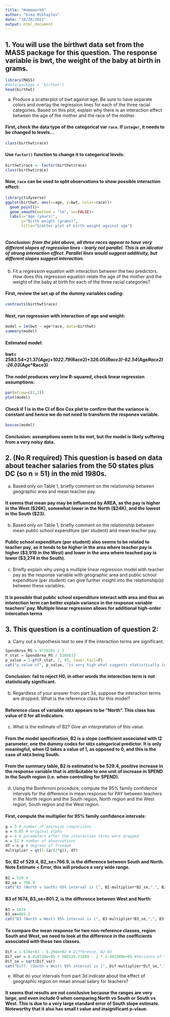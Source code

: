 ```yaml
---
title: "Homework8"
author: "Dima Mikhaylov"
date: "10/28/2021"
output: html_document
---
```



## 1. You will use the birthwt data set from the MASS package for this question. The response variable is bwt, the weight of the baby at birth in grams.

```r
library(MASS)
#data(package = 'birthwt')
head(birthwt)
```

(a) Produce a scatterplot of bwt against age. Be sure to have separate colors and overlay the regression lines for each of the three racial categories. Based on this plot, explain why there is an interaction effect between the age of the mother and the race of the mother.


#### First, check the data type of the categorical var `race`. If `integer`, it needs to be changed to levels...

```r
class(birthwt$race)
```

#### Use `factor()` function to change it to categorical levels:

```r
birthwt$race <- factor(birthwt$race)
class(birthwt$race)
```

#### Now, `race` can be used to split observations to show possible interaction effect:


```r
library(tidyverse)
ggplot(birthwt, aes(x=age, y=bwt, color=race))+
  geom_point()+
  geom_smooth(method = "lm", se=FALSE)+
  labs(x="Age (years)", 
       y="Birth weight (grams)",
       title="Scatter plot of birth weight against age")
      
```


##### Conclusion: from the plot above, all three races appear to have very different slopes of regression lines - learly not parallel. This is an idicator of strong interaction effect. Parallel lines would suggest additivity, but different slopes suggest interaction.


(b) Fit a regression equation with interaction between the two predictors. How does this regression equation relate the age of the mother and the weight of the baby at birth for each of the three racial categories?

#### First, review the set up of the dummy variables coding:

```r
contrasts(birthwt$race)
```

#### Next, run regression with interaction of age and weight:

```r
model = lm(bwt ~ age*race, data=birthwt)
summary(model)
```



####  Estimated model: 
#### bwt= 2583.54+21.37*(Age)+1022.79*(Race2)+326.05*(Race3)-62.54*(Age*Race2)-26.03*(Age*Race3)

#### The nodel produces very low R-squared, check linear regression assumptions:

```r
par(mfrow=c(2,2))
plot(model)
```

#### Check if 1 is in the CI of Box Cox plot to confirm that the variance is constant and hence we do not need to transform the respones variable.

```r
boxcox(model)
```


#### Conclusion: assumptions seem to be met, but the model is likely suffering from a very noisy data.



## 2. (No R required) This question is based on data about teacher salaries from the 50 states plus DC (so n = 51) in the mid 1980s.

  a. Based only on Table 1, briefly comment on the relationship between geographic area and mean teacher pay.

#### It seems that mean pay may be influenced by AREA, as the pay is higher in the West ($26K), somewhat lower in the North ($24K), and the lowest in the South ($23). 
 
  b. Based only on Table 1, briefly comment on the relationship between mean public school expenditure (per student) and mean teacher pay.

#### Public school expenditure (per student) also seems to be related to teacher pay, as it tends to be higher in the area where teacher pay is higher ($3,919 in the West) and lower in the area where teached pay is lower ($3,274 in the South).

  c. Briefly explain why using a multiple linear regression model with teacher pay as the response variable with geographic area and public school expenditure (per student) can give further insight into the relationship(s) between these variables.

#### It is possible that public school expenditure interact with area and thus an interection term can better explain variance in the response variable teachers' pay. Multiple linear regression allows for additional high-order intercation terms


## 3. This question is a continuation of question 2:

  a. Carry out a hypothesis test to see if the interaction terms are significant.

```r
SpendArea_MS = 9720281 / 2
F_stat = SpendArea_MS / 5266633
p_value = 1-pf(F_stat, 2, 45, lower.tail=F)
cat("p_value of", p_value, "is very high what suggests statistically insignificant slope of the interaction term")

```

#### Conclusion: fail to reject H0, in other words the interection term is not statistically significant.


  b. Regardless of your answer from part 3a, suppose the interaction terms are dropped. What is the reference class for this model?

#### Reference class of variable `AREA` appears to be "North". This class has value of 0 for all indicators.


  c. What is the estimate of B2? Give an interpretation of this value.
  
#### From the model specification, B2 is a slope coefficient associated with I2 parameter, one the dummy codes for `AREA` categorical predictor. It is only meaningful, when I2 takes a value of 1, as opposed to 0, and this is the case of `AREA` being South. 

#### From the summary table, B2 is estimated to be 529.4, positive increase in the response variable that is attributable to one unit of increase in SPEND in the South region (i.e. when controlling for SPEND).


  d. Using the Bonferroni procedure, compute the 95% family confidence intervals for the difference in mean response for PAY between teachers in the North region and the South region, North region and the West region,  South region and the West region.
  
#### First, compute the multiplier for 95% family confidence intervals:

```r
g = 3 # number of pairwise comparisons
a = 0.05 # original alpha
p = 4 # parameters after the interaction terms were dropped 
n = 51 # number of observations
df = n-p # degrees of freedom
multiplier = qt(1-(a/(2*g)), df)
```

#### So, B2 of 529.4, B2_se=766.9, is the difference between South and North. Note Estimate < Error, this will produce a very wide range.

```r
B2 = 529.4 
B2_se = 766.9
cat("B2 (North v South) 95% interval is [", B2-multiplier*B2_se,",", B2+multiplier*B2_se, "]")
```
  
#### B3 of 1674, B3_se=801.2, is the difference between West and North:

```r
B3 = 1674
B3_se=801.2
cat("B3 (North v West) 95% interval is [", B3-multiplier*B3_se,",", B3+multiplier*B3_se, "]")
```  

#### To compare the mean response for two non-reference classes, region South and West, we need to look at the difference in the coefficients associated with these two classes. 

```r
Dif = 1.674e+03 - 5.294e+02 # Difference, B2-B3
Dif_var = 6.418738e+05 + 588126.71689 - 2 * 2.442380e+05 #Variance of the Difference
Dif_se = sqrt(Dif_var)
cat("Diff. (South v West) 95% interval is [", Dif-multiplier*Dif_se,",", Dif+multiplier*Dif_se, "]")
```


  e. What do your intervals from part 3d indicate about the effect of geographic region on mean annual salary for teachers?

#### It seems that results are not conclusive because the ranges are very large, and even include 0 when comparing North vs South or South vs West. This is due to a very large standard error of  South slope estimate. Noteworthy that it also has small t value and insignificant p-vlaue.

